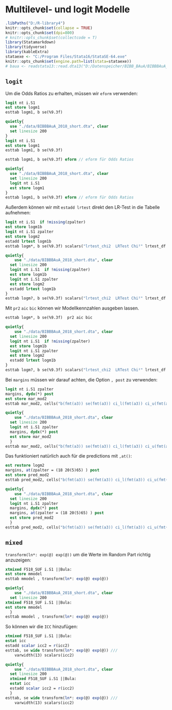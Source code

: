 # Multilevel- und logit Modelle  {#ml_log} 

```r
.libPaths("D:/R-library4")
knitr::opts_chunk$set(collapse = TRUE)
knitr::opts_chunk$set(dpi=800)
# knitr::opts_chunk$set(collectcode = T)
library(Statamarkdown)
library(tidyverse)
library(kableExtra)
stataexe <- "C:/Program Files/Stata16/StataSE-64.exe"
knitr::opts_chunk$set(engine.path=list(stata=stataexe))
# baua <- readstata13::read.dta13("D:/Datenspeicher/BIBB_BAuA/BIBBBAuA_2018_suf1.0.dta",convert.factors = F)
```



## `logit` 

Um die Odds Ratios zu erhalten, müssen wir `eform` verwenden:
```stata
logit nt i.S1 
est store logm1
esttab logm1, b se(%9.3f) 
```


```stata
quietly{
  use "./data/BIBBBAuA_2018_short.dta", clear
  set linesize 200
}
logit nt i.S1 
est store logm1
esttab logm1, b se(%9.3f)
```

```stata
esttab logm1, b se(%9.3f) eform // eform für Odds Ratios
```

```stata
quietly{
  use "./data/BIBBBAuA_2018_short.dta", clear
  set linesize 200
  logit nt i.S1 
  est store logm1
}
esttab logm1, b se(%9.3f) eform // eform für Odds Ratios
```


Außerdem können wir mit `estadd lrtest` direkt den LR-Test in die Tabelle aufnehmen:
```stata
logit nt i.S1  if !missing(zpalter)
est store logm1b
logit nt i.S1 zpalter 
est store logm2
estadd lrtest logm1b
esttab logm*, b se(%9.3f) scalars("lrtest_chi2  LRTest Chi²" lrtest_df lrtest_p)
```

```stata
quietly{
    use "./data/BIBBBAuA_2018_short.dta", clear
  set linesize 200
  logit nt i.S1  if !missing(zpalter)
  est store logm1b
  logit nt i.S1 zpalter 
  est store logm2
  estadd lrtest logm1b
}
esttab logm?, b se(%9.3f) scalars("lrtest_chi2  LRTest Chi²" lrtest_df lrtest_p) 
```

Mit `pr2` `aic` `bic` können wir Modellkennzahlen ausgeben lassen.

```stata
esttab logm*, b se(%9.3f)  pr2 aic bic
```

```stata
quietly{
    use "./data/BIBBBAuA_2018_short.dta", clear
  set linesize 200
  logit nt i.S1  if !missing(zpalter)
  est store logm1b
  logit nt i.S1 zpalter 
  est store logm2
  estadd lrtest logm1b
}
esttab logm?, b se(%9.3f) scalars("lrtest_chi2  LRTest Chi²" lrtest_df lrtest_p) 
```

Bei `margins` müssen wir darauf achten, die Option `, post` zu verwenden:
```stata
logit nt i.S1 zpalter 
margins, dydx(*) post
est store mar_mod2
esttab mar_mod2, cells("b(fmt(a3)) se(fmt(a3)) ci_l(fmt(a3)) ci_u(fmt(a3)) p(fmt(a3))") nonumbers
```


```stata
quietly{
    use "./data/BIBBBAuA_2018_short.dta", clear
  set linesize 200
  logit nt i.S1 zpalter 
  margins, dydx(*) post
  est store mar_mod2
  }
esttab mar_mod2, cells("b(fmt(a3)) se(fmt(a3)) ci_l(fmt(a3)) ci_u(fmt(a3)) p(fmt(a3))") nonumbers
```

Das funktioniert natürlich auch für die predictions mit `,at()`:
```stata
est restore logm2
margins, at(zpalter = (18 20(5)65) ) post
est store pred_mod2
esttab pred_mod2, cells("b(fmt(a3)) se(fmt(a3)) ci_l(fmt(a3)) ci_u(fmt(a3)) p(fmt(a3))") nonumbers
```


```stata
quietly{
    use "./data/BIBBBAuA_2018_short.dta", clear
  set linesize 200
  logit nt i.S1 zpalter 
  margins, dydx(*) post
  margins, at(zpalter = (18 20(5)65) ) post
  est store pred_mod2
  }
esttab pred_mod2, cells("b(fmt(a3)) se(fmt(a3)) ci_l(fmt(a3)) ci_u(fmt(a3)) p(fmt(a3))") nonumbers
```


## `mixed`

`transform(ln*: exp(@) exp(@))` um die Werte im Random Part richtig anzuzeigen:
```stata
xtmixed F518_SUF i.S1 ||Bula:
est store mmodel
esttab mmodel ,	transform(ln*: exp(@) exp(@))
```


```stata
quietly{
    use "./data/BIBBBAuA_2018_short.dta", clear
  set linesize 200
xtmixed F518_SUF i.S1 ||Bula:
est store mmodel
  }
esttab mmodel ,	transform(ln*: exp(@) exp(@))
```


So können wir die `ICC` hinzufügen:

```stata
xtmixed F518_SUF i.S1 ||Bula:
estat icc
estadd scalar icc2 = r(icc2) 
esttab, se wide transform(ln*: exp(@) exp(@)) ///
    varwidth(13) scalars(icc2)	 
```


```stata
quietly{
    use "./data/BIBBBAuA_2018_short.dta", clear
  set linesize 200
  xtmixed F518_SUF i.S1 ||Bula:
  estat icc
  estadd scalar icc2 = r(icc2) 
  }
esttab, se wide transform(ln*: exp(@) exp(@)) ///
    varwidth(13) scalars(icc2)
```